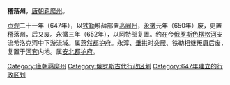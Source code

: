 '''稽落州'''，[[唐朝|唐朝]][[羁縻州|羁縻州]]。

[[貞觀_(唐朝)|贞观]]二十一年（647年），以[[铁勒|铁勒]]斛薛部置[[高阙州|高阙州]]，[[永徽|永徽]]元年（650年）废，更置稽落州，后又废。永徽三年（652年），以阿特部复置。约在今[[俄罗斯|俄罗斯]][[色楞格河|色楞格河]]支流希洛克河中下游流域。属[[燕然都护府|燕然都护府]]。永淳、[[垂拱|垂拱]]时[[突厥|突厥]]、铁勒相继叛唐后废，复置于[[河套|河套]]内地。属[[安北都护府|安北都护府]]。 

{{唐朝行政区划小作品}}
{{DEFAULTSORT:J}}
[[Category:唐朝羁縻州|Category:唐朝羁縻州]]
[[Category:俄罗斯古代行政区划|Category:俄罗斯古代行政区划]]
[[Category:647年建立的行政区划|Category:647年建立的行政区划]]